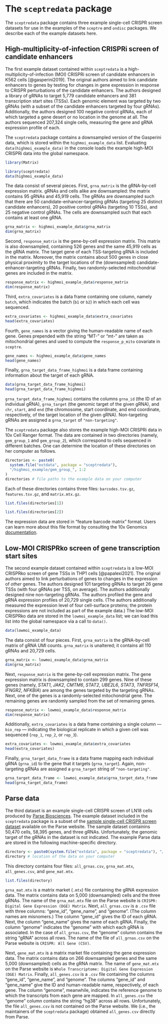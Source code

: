 # The `sceptredata` package {#sec-sceptre_data}

The `sceptredata` package contains three example single-cell CRISPR screen datasets for use in the examples of the `sceptre` and `ondisc` packages. We describe each of the example datasets here.

## High-multiplicity-of-infection CRISPRi screen of candidate enhancers

The first example dataset contained within `sceptredata` is a high-multiplicity-of-infection (MOI) CRISPRi screen of candidate enhancers in K562 cells [@gasperini2019]. The original authors aimed to link candidate enhancers to genes by testing for changes in gene expression in response to CRISPR perturbations of the candidate enhancers. The authors designed a library of gRNAs to target 5,779 candidate enhancers and 381 transcription start sites (TSSs). Each genomic element was targeted by two gRNAs (with a subset of the candidate enhancers targeted by four gRNAs). Additionally, the authors designed 100 negative control gRNAs, each of which targeted a gene desert or no location in the genome at all. The authors sequenced 207,324 single cells, measuring the gene and gRNA expression profile of each.

The `sceptredata` package contains a downsampled version of the Gasperini data, which is stored within the `highmoi_example_data` list. Evaluating `data(highmoi_example_data)` in the console loads the example high-MOI CRISPRi data into the global namespace.

```r
library(Matrix)
```

```r
library(sceptredata)
data(highmoi_example_data)
```

The data consist of several pieces. First, `grna_matrix` is the gRNA-by-cell expression matrix. gRNAs and cells alike are downsampled: the matrix contains 95 gRNAs and 45,919 cells. The gRNAs are downsampled such that there are 50 candidate-enhancer-targeting gRNAs (targeting 25 distinct candidate enhancers), 20 positive control gRNAs (targeting 10 TSSs), and 25 negative control gRNAs. The cells are downsampled such that each contains at least one gRNA.

```r
grna_matrix <- highmoi_example_data$grna_matrix
dim(grna_matrix)
```

Second, `response_matrix` is the gene-by-cell expression matrix. This matrix is also downsampled, containing 526 genes and the same 45,919 cells as the gRNA matrix. The target gene of each TSS-targeting gRNA is included in the matrix. Moreover, the matrix contains about 500 genes in close physical proximity to the target locations of the (downsampled) candidate-enhancer-targeting gRNAs. Finally, two randomly-selected mitochondrial genes are included in the matrix.

```r
response_matrix <- highmoi_example_data$response_matrix
dim(response_matrix)
```

Third, `extra_covariates` is a data frame containing one column, namely `batch`, which indicates the batch (`b1` or `b2`) in which each cell was sequenced.

```r
extra_covariates <- highmoi_example_data$extra_covariates
head(extra_covariates)
```

Fourth, `gene_names` is a vector giving the human-readable name of each gene. Genes prepended with the string "MT-" or "mt-" are taken as mitochondrial genes and used to compute the `response_p_mito` covariate in `sceptre`.

```r
gene_names <- highmoi_example_data$gene_names
head(gene_names)
```

Finally, `grna_target_data_frame_highmoi` is a data frame containing information about the target of each gRNA.

```r
data(grna_target_data_frame_highmoi)
head(grna_target_data_frame_highmoi)
```

`grna_target_data_frame_highmoi` contains the columns `grna_id` (the ID of an individual gRNA), `grna_target` (the genomic target of the given gRNA), and `chr`, `start`, and `end` (the chromosome, start coordinate, and end coordinate, respectively, of the target location of the given gRNA). Non-targeting gRNAs are assigned a `grna_target` of `"non-targeting"`.

The `sceptredata` package also stores the example high-MOI CRISPRi data in 10x Cell Ranger format. The data are contained in two directories (namely, `gem_group_1` and `gem_group_2`), which correspond to cells sequenced in different batches. One can determine the location of these directories on her computer as follows.

```r
directories <- paste0(
  system.file("extdata", package = "sceptredata"), 
  "/highmoi_example/gem_group_", 1:2
)
directories # file paths to the example data on your computer
```

Each of these directories contains three files: `barcodes.tsv.gz`, `features.tsv.gz`, and `matrix.mtx.gz`.

```r
list.files(directories[1])
```

```r
list.files(directories[2])
```

The expression data are stored in "feature barcode matrix" format. Users can learn more about this file format by consulting the 10x Genomics [documentation](https://www.10xgenomics.com/support/software/cell-ranger/latest/analysis/outputs/cr-outputs-mex-matrices).

## Low-MOI CRISPRko screen of gene transcription start sites

The second example dataset contained within `sceptredata` is a low-MOI CRISPRko screen of gene TSSs in THP1 cells [@papalexi2021]. The original authors aimed to link perturbations of genes to changes in the expression of *other* genes. The authors designed 101 targeting gRNAs to target 26 gene TSSs (with four gRNAs per TSS, on average). The authors additionally designed nine non-targeting gRNAs. The authors profiled the gene and gRNA expression profiles of 20,729 single cells. (The authors additionally measured the expression level of four cell-surface proteins; the protein expressions are not included as part of the example data.) The low-MOI CRISPRko data are stored in the `lowmoi_example_data` list; we can load this list into the global namespace via a call to `data()`.

```r
data(lowmoi_example_data)
```

The data consist of four pieces. First, `grna_matrix` is the gRNA-by-cell matrix of gRNA UMI counts. `grna_matrix` is unaltered; it contains all 110 gRNAs and 20,729 cells.

```r
grna_matrix <- lowmoi_example_data$grna_matrix
dim(grna_matrix)
```

Next, `response_matrix` is the gene-by-cell expression matrix. The gene expression matrix is downsampled to contain 299 genes. Nine of these genes (namely, *STAT1*, *JAK2*, *CMTM6*, *STAT2*, *UBE2L6*, *STAT3*, *TNFRSF14*, *IFNGR2*, *NFKBIA*) are among the genes targeted by the targeting gRNAs. Next, one of the genes is a randomly-selected mitochondrial gene. The remaining genes are randomly sampled from the set of remaining genes.

```r
response_matrix <- lowmoi_example_data$response_matrix
dim(response_matrix)
```

Additionally, `extra_covariates` is a data frame containing a single column --- `bio_rep` --- indicating the biological replicate in which a given cell was sequenced (`rep_1`, `rep_2`, or `rep_3`).

```r
extra_covariates <- lowmoi_example_data$extra_covariates
head(extra_covariates)
```

Finally, `grna_target_data_frame` is a data frame mapping each individual gRNA (`grna_id`) to the gene that it targets (`grna_target`). Again, non-targeting gRNAs are assigned a `grna_target` string of `"non-targeting"`.

```r
grna_target_data_frame <- lowmoi_example_data$grna_target_data_frame
head(grna_target_data_frame)
```

## Parse data

The third dataset is an example single-cell CRISPR screen of LN18 cells produced by [Parse Biosciences](https://www.parsebiosciences.com). The example dataset included in the `sceptredata` package is a subset of the [sample single-cell CRISPR screen dataset](https://www.parsebiosciences.com/datasets/technical-performance-of-crispr-detect-in-cell-lines/) available on the Parse website. The sample dataset containins 50,470 cells, 58,395 genes, and three gRNAs. Unfortunately, the genomic target of the gRNAs in the dataset is not indicated. The example Parse data are stored in the following machine-specific directory.

```r
directory <- paste0(system.file("extdata", package = "sceptredata"), "/parse_example/")
directory # location of the data on your computer
```

This directory contains four files: `all_grnas.csv`, `grna_mat.mtx`, `all_genes.csv`, and `gene_mat.mtx`.

```r
list.files(directory)
```

`grna_mat.mtx` is a matrix market (`.mtx`) file containing the gRNA expression data. The matrix contains data on 5,000 (downsampled) cells and the three gRNAs. The name of the `grna_mat.mtx` file on the Parse website is `CRISPR: Digital Gene Expression (DGE) Matrix`. Next, `all_grnas.csv` is a `.csv` file with three columns: "gene_id", "gene_name", and "genome". (The column names are misnomers.) The column "gene_id" gives the ID of each gRNA. Next, the column "gene_name" gives the name of each gRNA. Finally, the column "genome" indicates the "genome" with which each gRNA is associated. In the case of `all_grnas.csv`, the "genome" column contains the string "gRNA" across all rows. The name of the file of `all_grnas.csv` on the Parse website is `CRISPR: All Gene (CSV)`.

Next, `gene_mat.mtx` is a matrix market file containing the gene expression data. The matrix contains data on 266 downsampled genes and the same 5,000 (downsampled) cells as the gRNA matrix. The name of `gene_mat.mtx` on the Parse website is `Whole Transcriptome: Digital Gene Expression (DGE) Matrix`. Finally, `all_genes.csv` is a `.csv` file containing the columns "gene_id", "gene_name", and "genome". The columns "gene_id" and "gene_name" give the ID and human-readable name, respectively, of each gene. The column "genome", meanwhile, indicates the reference genome to which the transcripts from each gene are mapped. In `all_genes.csv` the "genome" column contains the string "hg38" across all rows. Unfortunately, the file `all_genes.csv` is not contained on the Parse website. We (i.e., the maintainers of the `sceptredata` package) obtained `all_genes.csv` directly from Parse.
